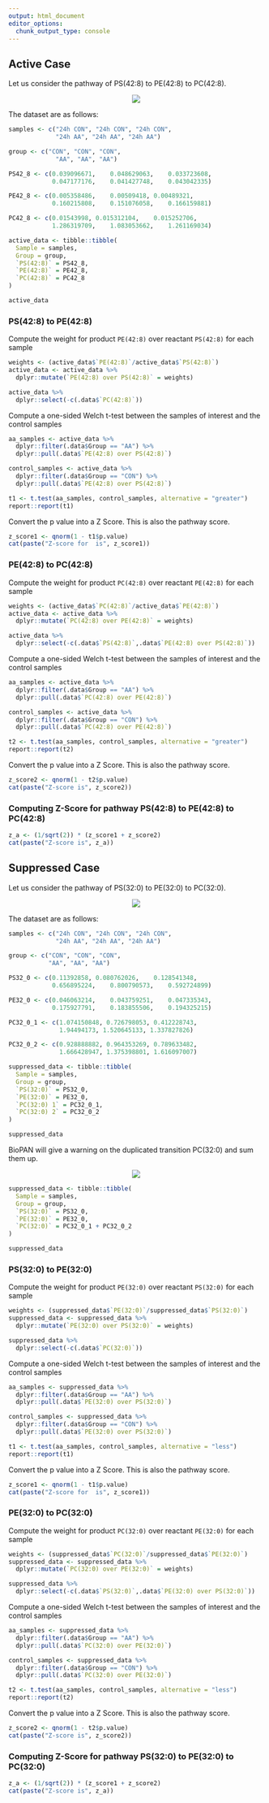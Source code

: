 ```yaml
---
output: html_document
editor_options: 
  chunk_output_type: console
---
```


## Active Case

Let us consider the pathway of PS(42:8) to PE(42:8) to PC(42:8).

<p align="center">
![](figures/giz061_Active42_8_pathway.PNG)
</p>

The dataset are as follows:

```r

samples <- c("24h CON", "24h CON", "24h CON",
             "24h AA", "24h AA", "24h AA")

group <- c("CON", "CON", "CON",
             "AA", "AA", "AA")

PS42_8 <- c(0.039096671,	0.048629063,	0.033723608,
            0.047177176,	0.041427748,	0.043042335)

PE42_8 <- c(0.005358486,	0.00509418,	0.00489321,
            0.160215808,	0.151076058,	0.166159881)

PC42_8 <- c(0.01543998,	0.015312104,	0.015252706,
            1.286319709,	1.083053662,	1.261169034)

active_data <- tibble::tibble(
  Sample = samples,
  Group = group,
  `PS(42:8)` = PS42_8,
  `PE(42:8)` = PE42_8,
  `PC(42:8)` = PC42_8
)

active_data
```

### PS(42:8) to PE(42:8)

Compute the weight for product `PE(42:8)` over reactant `PS(42:8)` for each sample

```r
weights <- (active_data$`PE(42:8)`/active_data$`PS(42:8)`)
active_data <- active_data %>%
  dplyr::mutate(`PE(42:8) over PS(42:8)` = weights)

active_data %>%
  dplyr::select(-c(.data$`PC(42:8)`))
```

Compute a one-sided Welch t-test between the samples of interest and the control samples

```r

aa_samples <- active_data %>%
  dplyr::filter(.data$Group == "AA") %>%
  dplyr::pull(.data$`PE(42:8) over PS(42:8)`)

control_samples <- active_data %>%
  dplyr::filter(.data$Group == "CON") %>%
  dplyr::pull(.data$`PE(42:8) over PS(42:8)`)

t1 <- t.test(aa_samples, control_samples, alternative = "greater")
report::report(t1)
```

Convert the p value into a Z Score. This is also the pathway score.
```r
z_score1 <- qnorm(1 - t1$p.value)
cat(paste("Z-score for  is", z_score1))
```

### PE(42:8) to PC(42:8)

Compute the weight for product `PC(42:8)` over reactant `PE(42:8)` for each sample

```r
weights <- (active_data$`PC(42:8)`/active_data$`PE(42:8)`)
active_data <- active_data %>%
  dplyr::mutate(`PC(42:8) over PE(42:8)` = weights)

active_data %>%
  dplyr::select(-c(.data$`PS(42:8)`,.data$`PE(42:8) over PS(42:8)`))
```

Compute a one-sided Welch t-test between the samples of interest and the control samples

```r

aa_samples <- active_data %>%
  dplyr::filter(.data$Group == "AA") %>%
  dplyr::pull(.data$`PC(42:8) over PE(42:8)`)

control_samples <- active_data %>%
  dplyr::filter(.data$Group == "CON") %>%
  dplyr::pull(.data$`PC(42:8) over PE(42:8)`)

t2 <- t.test(aa_samples, control_samples, alternative = "greater")
report::report(t2)
```

Convert the p value into a Z Score. This is also the pathway score.
```r
z_score2 <- qnorm(1 - t2$p.value)
cat(paste("Z-score is", z_score2))
```

### Computing Z-Score for pathway PS(42:8) to PE(42:8) to PC(42:8)

```r
z_a <- (1/sqrt(2)) * (z_score1 + z_score2)
cat(paste("Z-score is", z_a))
```

## Suppressed Case

Let us consider the pathway of PS(32:0) to PE(32:0) to PC(32:0).

<p align="center">
![](figures/giz061_Suppressed32_0_pathway.PNG)
</p>

The dataset are as follows:

```r

samples <- c("24h CON", "24h CON", "24h CON",
             "24h AA", "24h AA", "24h AA")

group <- c("CON", "CON", "CON",
           "AA", "AA", "AA")

PS32_0 <- c(0.11392858,	0.080762026,	0.128541348,
            0.656895224,	0.800790573,	0.592724899)

PE32_0 <- c(0.046063214,	0.043759251,	0.047335343,
            0.175927791,	0.183855506,	0.194325215)

PC32_0_1 <- c(1.074150848, 0.726798053, 0.412228743,
              1.94494173, 1.520645133, 1.337827826)

PC32_0_2 <- c(0.928888882, 0.964353269, 0.789633482,
              1.666428947, 1.375398801, 1.616097007)

suppressed_data <- tibble::tibble(
  Sample = samples,
  Group = group,
  `PS(32:0)` = PS32_0,
  `PE(32:0)` = PE32_0,
  `PC(32:0) 1` = PC32_0_1,
  `PC(32:0) 2` = PC32_0_2
)

suppressed_data
```

BioPAN will give a warning on the duplicated transition PC(32:0) and sum them up.

<p align="center">
![](figures/giz061_32_0_warning.PNG)
</p>

```r

suppressed_data <- tibble::tibble(
  Sample = samples,
  Group = group,
  `PS(32:0)` = PS32_0,
  `PE(32:0)` = PE32_0,
  `PC(32:0)` = PC32_0_1 + PC32_0_2
)

suppressed_data
```

### PS(32:0) to PE(32:0)

Compute the weight for product `PE(32:0)` over reactant `PS(32:0)` for each sample

```r
weights <- (suppressed_data$`PE(32:0)`/suppressed_data$`PS(32:0)`)
suppressed_data <- suppressed_data %>%
  dplyr::mutate(`PE(32:0) over PS(32:0)` = weights)

suppressed_data %>%
  dplyr::select(-c(.data$`PC(32:0)`))
```

Compute a one-sided Welch t-test between the samples of interest and the control samples

```r

aa_samples <- suppressed_data %>%
  dplyr::filter(.data$Group == "AA") %>%
  dplyr::pull(.data$`PE(32:0) over PS(32:0)`)

control_samples <- suppressed_data %>%
  dplyr::filter(.data$Group == "CON") %>%
  dplyr::pull(.data$`PE(32:0) over PS(32:0)`)

t1 <- t.test(aa_samples, control_samples, alternative = "less")
report::report(t1)
```

Convert the p value into a Z Score. This is also the pathway score.
```r
z_score1 <- qnorm(1 - t1$p.value)
cat(paste("Z-score for  is", z_score1))
```

### PE(32:0) to PC(32:0)

Compute the weight for product `PC(32:0)` over reactant `PE(32:0)` for each sample

```r
weights <- (suppressed_data$`PC(32:0)`/suppressed_data$`PE(32:0)`)
suppressed_data <- suppressed_data %>%
  dplyr::mutate(`PC(32:0) over PE(32:0)` = weights)

suppressed_data %>%
  dplyr::select(-c(.data$`PS(32:0)`,.data$`PE(32:0) over PS(32:0)`))
```

Compute a one-sided Welch t-test between the samples of interest and the control samples

```r

aa_samples <- suppressed_data %>%
  dplyr::filter(.data$Group == "AA") %>%
  dplyr::pull(.data$`PC(32:0) over PE(32:0)`)

control_samples <- suppressed_data %>%
  dplyr::filter(.data$Group == "CON") %>%
  dplyr::pull(.data$`PC(32:0) over PE(32:0)`)

t2 <- t.test(aa_samples, control_samples, alternative = "less")
report::report(t2)
```

Convert the p value into a Z Score. This is also the pathway score.
```r
z_score2 <- qnorm(1 - t2$p.value)
cat(paste("Z-score is", z_score2))
```

### Computing Z-Score for pathway PS(32:0) to PE(32:0) to PC(32:0)

```r
z_a <- (1/sqrt(2)) * (z_score1 + z_score2)
cat(paste("Z-score is", z_a))
```
